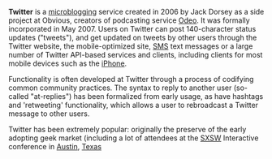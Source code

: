 {{subpages}}

'''Twitter''' is a [[microblogging]] service created in 2006 by Jack Dorsey as a side project at Obvious, creators of podcasting service [[Odeo]]. It was formally incorporated in May 2007. Users on Twitter can post 140-character status updates ("tweets"), and get updated on tweets by other users through the Twitter website, the mobile-optimized site, [[Short Message Service|SMS]] text messages or a large number of Twitter API-based services and clients, including clients for most mobile devices such as the [[iPhone]].

Functionality is often developed at Twitter through a process of codifying common community practices. The syntax to reply to another user (so-called "at-replies") has been formalized from early usage, as have hashtags and 'retweeting' functionality, which allows a user to rebroadcast a Twitter message to other users.

Twitter has been extremely popular: originally the preserve of the early adopting geek market (including a lot of attendees at the [[SXSW]] Interactive conference in [[Austin, Texas|Austin]], [[Texas]]